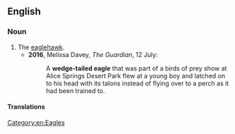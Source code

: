 ==English==

===Noun===
{{en-noun}}

# The [[eaglehawk]].
#* '''2016''', Melissa Davey, ''The Guardian'', 12 July:
#*: A '''wedge-tailed eagle''' that was part of a birds of prey show at Alice Springs Desert Park flew at a young boy and latched on to his head with its talons instead of flying over to a perch as it had been trained to.

====Translations====
{{trans-see|eaglehawk}}

[[Category:en:Eagles]]